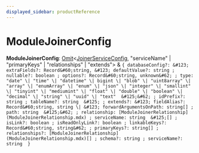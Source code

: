 ```yaml
---
displayed_sidebar: productReference
---
```



# ModuleJoinerConfig

 **ModuleJoinerConfig**: [Omit](Omit.mdx)&#60;[JoinerServiceConfig](../interfaces/JoinerServiceConfig.mdx), "serviceName" \| "primaryKeys" \| "relationships" \| "extends"&#62; & ``{ databaseConfig?: &#123; extraFields?: Record&#60;string, &#123; defaultValue?: string ; nullable?: boolean ; options?: Record&#60;string, unknown&#62; ; type: "date" \| "time" \| "datetime" \| bigint \| "blob" \| "uint8array" \| "array" \| "enumArray" \| "enum" \| "json" \| "integer" \| "smallint" \| "tinyint" \| "mediumint" \| "float" \| "double" \| "boolean" \| "decimal" \| "string" \| "uuid" \| "text"  &#125;&#62; ; idPrefix?: string ; tableName?: string  &#125; ; extends?: &#123; fieldAlias?: Record&#60;string, string \| &#123; forwardArgumentsOnPath: string[] ; path: string  &#125;&#62; ; relationship: [ModuleJoinerRelationship](ModuleJoinerRelationship.mdx) ; serviceName: string  &#125;[] ; isLink?: boolean ; isReadOnlyLink?: boolean ; linkableKeys?: Record&#60;string, string&#62; ; primaryKeys?: string[] ; relationships?: [ModuleJoinerRelationship](ModuleJoinerRelationship.mdx)[] ; schema?: string ; serviceName?: string  }``
